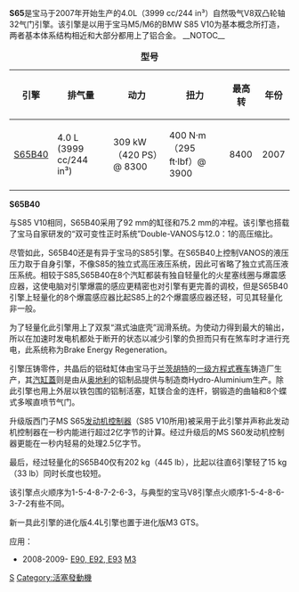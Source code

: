 {{Infobox Automobile engine
|image=[[File:BMW_S65_Engine.JPG|250px]]
|name=BMW S65引擎
|manufacturer=[[BMW|BMW, Bayerische Motoren Werke AG]]
|production=2007–
|bore=92 mm
|stroke=75.2 mm
|displacement=4.0 L（3999 cc/244 in³）
|length=734 mm
|compression=12.0:1
|predecessor=[[BMW_M54#S54B32|BMW S54]]
|successor=
|class=[[DOHC|DOHC]] 90° [[V8_engine|V8]]
|similar=[[BMW_S85|BMW S85]]<br>[[Mercedes-Benz_M156_engine|Mercedes-Benz M156]]
}}

'''S65'''是宝马于2007年开始生产的4.0L（3999 cc/244 in³）自然吸气V8双凸轮轴32气门引擎。该引擎是以用于宝马M5/M6的BMW S85 V10为基本概念所打造，两者基本体系结构相近和大部分都用上了铝合金。
__NOTOC__
{| class=wikitable
|+'''型号'''
|-
!引擎!!排气量!!动力!!扭力!!最高转!!年份
|-
|[[#S65B40|S65B40]]||4.0 L (3999 cc/244 in³)||309 kW（420 PS）@ 8300||400 N·m（295 ft·lbf）@ 3900||8400||2007
|}

'''S65B40'''

与S85 V10相同，S65B40采用了92 mm的缸径和75.2 mm的冲程。该引擎也搭载了宝马自家研发的“双可变性正时系统”Double-VANOS与12.0：1的高压缩比。

尽管如此，S65B40还是有异于宝马的S85引擎。在S65B40上控制VANOS的液压压力取于自身引擎，不像S85的独立式高压液压系统，因此可省略了独立式高压液压系统。相较于S85,S65B40在8个汽缸都装有独自轻量化的火星塞线圈与爆震感应器，这使电脑对引擎爆震的感应更精密也对引擎有更完善的调校，但是S65B40引擎上轻量化的8个爆震感应器比起S85上的2个爆震感应器还轻，可见其轻量化非一般。

为了轻量化此引擎用上了双泵“濕式油底壳”润滑系统。为使动力得到最大的输出，所以在加速时发电机都处于断开的状态以减少引擎的负担而只有在煞车时才进行充电，此系统称为Brake Energy Regeneration。

引擎压铸零件，共晶后的铝硅缸体由宝马于[[兰茨胡特|兰茨胡特]]的[[一级方程式赛车|一级方程式赛车]]铸造厂生产，其[[汽缸蓋|汽缸蓋]]则是由从[[奥地利|奥地利]]的铝制品提供与制造商Hydro-Aluminium生产。除此引擎也用上外层以铁包围的铝制活塞，缸镁合金的连杆，钢锻造的曲轴和8个蝶式多喉直喷节气门。

升级版西门子MS S65[[发动机控制器|发动机控制器]]（S85 V10所用)被采用于此引擎并声称此发动机控制器在一秒内能进行超过2亿字节的计算。经过升级后的MS S60发动机控制器更能在一秒内轻易的处理2.5亿字节。

最后，经过轻量化的S65B40仅有202 kg（445 lb），比起以往直6引擎轻了15 kg  （33 lb）同时长度也较短。

该引擎点火顺序为1-5-4-8-7-2-6-3，与典型的宝马V8引擎点火顺序1-5-4-8-6-3-7-2有些不同。

新一具此引擎的进化版4.4L引擎也置于进化版M3 GTS。

应用：
* 2008-2009- [[BMW_E90|E90, E92, E93]] [[BMW_M3|M3]]

{{BMW motor vehicle engine timeline, 1980s-2000s}}
{{DEFAULTSORT:Bmw S65}}

[[Category:BMW引擎與技術|S]]
[[Category:活塞發動機|Category:活塞發動機]]
